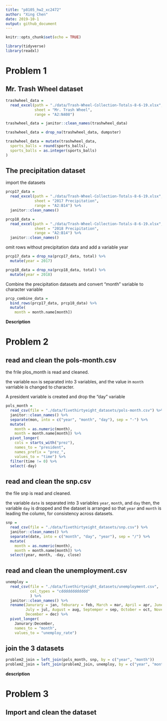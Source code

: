 ```yaml
---
title: "p8105_hw2_xc2472"
author: "Xing Chen"
date: 2019-10-1
output: github_document
---
```


```r
knitr::opts_chunk$set(echo = TRUE)

library(tidyverse)
library(readxl)
```


# Problem 1

## Mr. Trash Wheel dataset

```r
trashwheel_data = 
  read_excel(path = "./data/Trash-Wheel-Collection-Totals-8-6-19.xlsx", 
             sheet = "Mr. Trash Wheel", 
             range = "A2:N408")

trashwheel_data = janitor::clean_names(trashwheel_data)

trashwheel_data = drop_na(trashwheel_data, dumpster)

trashwheel_data = mutate(trashwheel_data, 
  sports_balls = round(sports_balls),
  sports_balls = as.integer(sports_balls)
)
```

## The precipitation dataset

import the datasets

```r
prcp17_data = 
  read_excel(path = "./data/Trash-Wheel-Collection-Totals-8-6-19.xlsx",
             sheet = "2017 Precipitation",
             range = "A2:B14") %>% 
  janitor::clean_names()

prcp18_data = 
  read_excel(path = "./data/Trash-Wheel-Collection-Totals-8-6-19.xlsx",
             sheet = "2018 Precipitation",
             range = "A2:B14") %>% 
  janitor::clean_names()
```

omit rows without precipitation data and add a variable year

```r
prcp17_data = drop_na(prcp17_data, total) %>% 
  mutate(year = 2017)

prcp18_data = drop_na(prcp18_data, total) %>% 
  mutate(year = 2018)
```

Combine the precipitation datasets and convert "month" variable to character variable

```r
prcp_combine_data = 
  bind_rows(prcp17_data, prcp18_data) %>% 
  mutate(
    month = month.name[month])
```

**Description**


# Problem 2

## read and clean the pols-month.csv

the frile plos_month is read and cleaned. 

the variable `mon` is separated into 3 variables, and the value in `month` varriable is changed to character.

A president variable is created and drop the "day" variable

```r
pols_month = 
  read_csv(file = "./data/fivethirtyeight_datasets/pols-month.csv") %>% 
  janitor::clean_names() %>% 
  separate(mon, into = c("year", "month", "day"), sep = "-") %>% 
  mutate(
    month = as.numeric(month),
    month = month.name[month]) %>% 
  pivot_longer(
    cols = starts_with("prez"),
    names_to = "president",
    names_prefix = "prez_",
    values_to = "time") %>% 
  filter(time != 0) %>% 
  select(-day)
```


## read and clean the snp.csv

the file snp is read and cleaned.

the variable `date` is separated into 3 variables `year`, `month`, and `day`
then, the variable `day` is dropped and the dataset is arranged so that `year` and
`month` is leading the column, for consistency across datasets. 

```r
snp = 
  read_csv(file = "./data/fivethirtyeight_datasets/snp.csv") %>% 
  janitor::clean_names() %>% 
  separate(date, into = c("month", "day", "year"), sep = "/") %>% 
  mutate(
    month = as.numeric(month),
    month = month.name[month]) %>% 
  select(year, month, -day, close) 
```


## read and clean the unemployment.csv

```r
unemploy = 
  read_csv(file = "./data/fivethirtyeight_datasets/unemployment.csv", 
           col_types = "cdddddddddddd"
           ) %>% 
  janitor::clean_names() %>% 
  rename(Janurary = jan, feburary = feb, March = mar, April = apr, June = jun, 
         July = jul, August = aug, Septemper = sep, October = oct, November = nov, 
         December = dec) %>% 
  pivot_longer(
    Janurary:December,
    names_to = "month",
    values_to = "unemploy_rate")
```

## join the 3 datasets

```r
problem2_join = left_join(pols_month, snp, by = c("year", "month"))
problem2_join = left_join(problem2_join, unemploy, by = c("year", "month"))
```

**description**


# Problem 3

## Import and clean the dataset

```r

```




